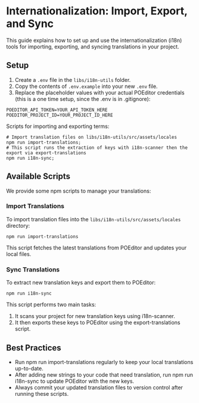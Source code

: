 
<Meta title="Internationalization/Intro" />

# Internationalization: Import, Export, and Sync

This guide explains how to set up and use the internationalization (i18n) tools for importing, exporting, and syncing translations in your project.

## Setup

1. Create a `.env` file in the `libs/i18n-utils` folder.
2. Copy the contents of `.env.example` into your new `.env` file.
3. Replace the placeholder values with your actual POEditor credentials (this is a one time setup, since the .env is in .gitignore):

```shell
POEDITOR_API_TOKEN=YOUR_API_TOKEN_HERE
POEDITOR_PROJECT_ID=YOUR_PROJECT_ID_HERE
```

Scripts for importing and exporting terms:

```shell
# Import translation files on libs/i18n-utils/src/assets/locales
npm run import-translations;
# This script runs the extraction of keys with i18n-scanner then the export via export-translations
npm run i18n-sync;
```

## Available Scripts

We provide some npm scripts to manage your translations:

### Import Translations

To import translation files into the `libs/i18n-utils/src/assets/locales` directory:

```shell
npm run import-translations
```

This script fetches the latest translations from POEditor and updates your local files.

### Sync Translations

To extract new translation keys and export them to POEditor:

```shell
npm run i18n-sync
```

This script performs two main tasks:

1. It scans your project for new translation keys using i18n-scanner.
2. It then exports these keys to POEditor using the export-translations script.

## Best Practices

- Run npm run import-translations regularly to keep your local translations up-to-date.
- After adding new strings to your code that need translation, run npm run i18n-sync to update POEditor with the new keys.
- Always commit your updated translation files to version control after running these scripts.
